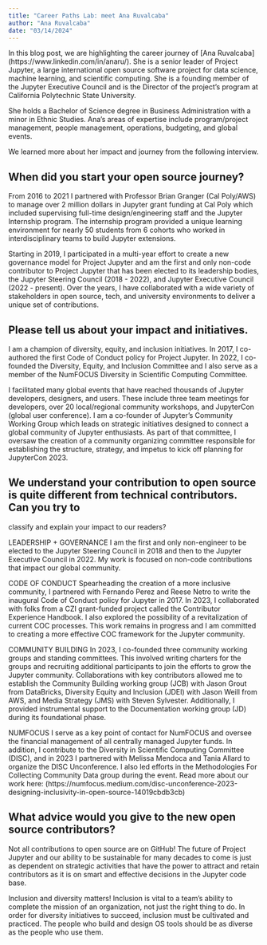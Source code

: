 ```yaml
---
title: "Career Paths Lab: meet Ana Ruvalcaba"
author: "Ana Ruvalcaba"
date: "03/14/2024"
---
```

In this blog post, we are highlighting the career journey of [Ana Ruvalcaba] (https://www.linkedin.com/in/anaru/). 
She is a senior leader of Project Jupyter, a large international open source software project for data science, 
machine learning, and scientific computing. She is a founding member of the Jupyter Executive Council and is the 
Director of the project’s program at California Polytechnic State University.

She holds a Bachelor of Science degree in Business Administration with a minor in Ethnic Studies. Ana’s areas of
expertise include program/project management, people management, operations, budgeting, and global events. 

We learned more about her impact and journey from the following interview.

## When did you start your open source journey?
From 2016 to 2021 I partnered with Professor Brian Granger (Cal Poly/AWS) to manage over 2 million dollars in Jupyter
grant funding at Cal Poly which included supervising full-time design/engineering staff and the Jupyter Internship 
program. The internship program provided a unique learning environment for nearly 50 students from 6 cohorts who 
worked in interdisciplinary teams to build Jupyter extensions. 

Starting in 2019, I participated in a multi-year effort to create a new governance model for Project Jupyter and am 
the first and only non-code contributor to Project Jupyter that has been elected to its leadership bodies, the Jupyter
Steering Council (2018 - 2022), and Jupyter Executive Council (2022 - present). Over the years, I have collaborated 
with a wide variety of stakeholders in open source, tech, and university environments to deliver a unique set of 
contributions. 

## Please tell us about your impact and initiatives.
I am a champion of diversity, equity, and inclusion initiatives. In 2017, I co-authored the first Code of Conduct 
policy for Project Jupyter. In 2022, I co-founded the Diversity, Equity, and Inclusion Committee and I also serve 
as a member of the NumFOCUS Diversity in Scientific Computing Committee. 

I facilitated many global events that have reached thousands of Jupyter developers, designers, and users. These 
include three team meetings for developers, over 20 local/regional community workshops, and JupyterCon (global 
user conference).  I am a  co-founder of Jupyter’s Community Working Group which leads on strategic initiatives 
designed to connect a global community of Jupyter enthusiasts. As part of that committee, I oversaw the creation
of a community organizing committee responsible for establishing the structure, strategy, and impetus to kick off 
planning for JupyterCon 2023.

## We understand your contribution to open source is quite different from technical contributors. Can you try to
classify and explain your impact to our readers?

LEADERSHIP + GOVERNANCE
I am the first and only non-engineer to be elected to the Jupyter Steering Council in 2018 and then to the Jupyter
Executive Council in 2022. My work is focused on non-code contributions that impact our global community. 

CODE OF CONDUCT
Spearheading the creation of a more inclusive community, I partnered with Fernando Perez and Reese Netro to write
the inaugural Code of Conduct policy for Jupyter in 2017. In 2023, I collaborated with folks from a CZI grant-funded
project called the Contributor Experience Handbook. I also explored the possibility of a revitalization of current 
COC processes. This work remains in progress and I am committed to creating a more effective COC framework for the 
Jupyter community.

COMMUNITY BUILDING
In 2023, I co-founded three community working groups and standing committees. This involved writing charters for the
groups and recruiting additional participants to join the efforts to grow the Jupyter community. Collaborations with
key contributors allowed me to establish the Community Building working group (JCB) with Jason Grout from DataBricks, 
Diversity Equity and Inclusion (JDEI) with Jason Weill from AWS, and Media Strategy (JMS) with Steven Sylvester. 
Additionally, I provided instrumental support to the Documentation working group (JD) during its foundational phase.

NUMFOCUS
I serve as a key point of contact for NumFOCUS and oversee the financial management of all centrally managed Jupyter 
funds. In addition, I contribute to the Diversity in Scientific Computing Committee (DISC), and in 2023 I partnered 
with Melissa Mendoca and Tania Allard to organize the DISC Unconference. I also led efforts in the Methodologies 
For Collecting Community Data group during the event. 
Read more about our work here: (​​https://numfocus.medium.com/disc-unconference-2023-designing-inclusivity-in-open-source-14019cbdb3cb)


## What advice would you give to the new open source contributors?
Not all contributions to open source are on GitHub! The future of Project Jupyter and our ability to be sustainable
for many decades to come is just as dependent on strategic activities that have the power to attract and retain 
contributors as it is on smart and effective decisions in the Jupyter code base.

Inclusion and diversity matters! Inclusion is vital to a team’s ability to complete the mission of an organization, 
not just the right thing to do. In order for diversity initiatives to succeed, inclusion must be cultivated and practiced.
The people who build and design OS tools should be as diverse as the people who use them.

 


